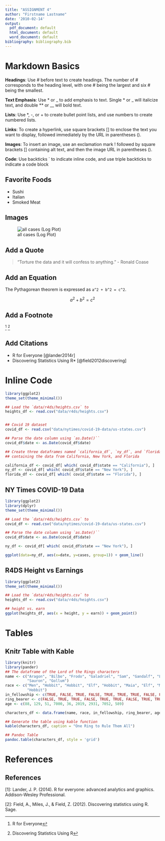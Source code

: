 ```yaml
---
title: "ASSIGNMENT 4"
author: "Firstname Lastname"
date: '2010-02-14'
output:
  pdf_document: default
  html_document: default
  word_document: default
bibliography: bibliography.bib
---
```


# Markdown Basics

__Headings__: Use # before text to create headings. The number of # corresponds to the heading level, with one # being the largest and six # being the smallest.

__Text Emphasis__: Use * or _ to add emphasis to text. Single * or _ will italicize text, and double ** or __ will bold text.

__Lists__: Use *, -, or + to create bullet point lists, and use numbers to create numbered lists.

__Links__: To create a hyperlink, use square brackets [] to enclose the text you want to display, followed immediately by the URL in parentheses ().

__Images__: To insert an image, use an exclamation mark ! followed by square brackets [] containing alt text, and then the image URL in parentheses ().

__Code__: Use backticks ` to indicate inline code, and use triple backticks to indicate a code block

## Favorite Foods

- Sushi
- Italian
- Smoked Meat

## Images
![all cases (Log Plot)]("C:/Users/kpothine/OneDrive - Waste Management/Documents/NDO_GIT/dsc520/completed/assignment04/plots/10-all-cases-log.png")

## Add a Quote

> "Torture the data and it will confess to anything." - Ronald Coase

## Add an Equation

The Pythagorean theorem is expressed as `a^2 + b^2 = c^2`.

$$a^2 + b^2 = c^2$$
  
## Add a Footnote
^[R for Everyone]
^[Discovering Statistics Using R]

## Add Citations
* R for Everyone [@lander2014r]
* Discovering Statistics Using R* [@field2012discovering]

# Inline Code
```r
library(ggplot2)
theme_set(theme_minimal())

## Load the `data/r4ds/heights.csv` to
heights_df <- read.csv("data/r4ds/heights.csv")


## Covid 19 dataset
covid_df <- read.csv("data/nytimes/covid-19-data/us-states.csv")

## Parse the date column using `as.Date()``
covid_df$date <- as.Date(covid_df$date)

## Create three dataframes named `california_df`, `ny_df`, and `florida_df`
## containing the data from California, New York, and Florida

california_df <- covid_df[ which( covid_df$state == "California"), ]
ny_df <- covid_df[ which( covid_df$state == "New York"), ]
florida_df <- covid_df[ which( covid_df$state == "Florida"), ]
```

## NY Times COVID-19 Data
```r
library(ggplot2)
library(dplyr)
theme_set(theme_minimal())

## Load the `data/r4ds/heights.csv` to
covid_df <- read.csv("data/nytimes/covid-19-data/us-states.csv")

## Parse the date column using `as.Date()``
covid_df$date <- as.Date(covid_df$date)

ny_df <- covid_df[ which( covid_df$state == "New York"), ]

ggplot(data=ny_df, aes(x=date, y=cases, group=1)) + geom_line()

```

## R4DS Height vs Earnings
```r
library(ggplot2)
theme_set(theme_minimal())

## Load the `data/r4ds/heights.csv` to
heights_df <- read.csv("data/r4ds/heights.csv")

## height vs. earn
ggplot(heights_df, aes(x = height, y = earn)) + geom_point()
```

# Tables

## Knitr Table with Kable
```r
library(knitr)
library(pander)
## The dataframe of the Lord of the Rings characters
name <- c("Aragon", "Bilbo", "Frodo", "Galadriel", "Sam", "Gandalf", "Legolas",
          "Sauron", "Gollum")
race <- c("Men", "Hobbit", "Hobbit", "Elf", "Hobbit", "Maia", "Elf", "Maia",
          "Hobbit")
in_fellowship <- c(TRUE, FALSE, TRUE, FALSE, TRUE, TRUE, TRUE, FALSE, FALSE)
ring_bearer <- c(FALSE, TRUE, TRUE, FALSE, TRUE, TRUE, FALSE, TRUE, TRUE)
age <- c(88, 129, 51, 7000, 36, 2019, 2931, 7052, 589)

characters_df <- data.frame(name, race, in_fellowship, ring_bearer, age)

## Generate the table using kable function
kable(characters_df, caption = "One Ring to Rule Them All")

## Pandoc Table
pandoc.table(characters_df, style = 'grid')
```

# References

## References
[1]: Lander, J. P. (2014). R for everyone: advanced analytics and graphics. Addison-Wesley Professional.

[2]: Field, A., Miles, J., & Field, Z. (2012). Discovering statistics using R. Sage.